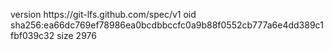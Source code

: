 version https://git-lfs.github.com/spec/v1
oid sha256:ea66dc769ef78986ea0bcdbbccfc0a9b88f0552cb777a6e4dd389c1fbf039c32
size 2976
